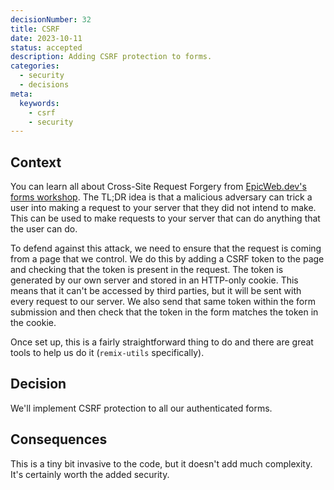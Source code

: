 ```yaml
---  
decisionNumber: 32
title: CSRF
date: 2023-10-11
status: accepted
description: Adding CSRF protection to forms.
categories:
  - security
  - decisions
meta:
  keywords:
    - csrf 
    - security
---
```

## Context

You can learn all about Cross-Site Request Forgery from
[EpicWeb.dev's forms workshop](https://forms.epicweb.dev/07). The TL;DR idea is
that a malicious adversary can trick a user into making a request to your server
that they did not intend to make. This can be used to make requests to your
server that can do anything that the user can do.

To defend against this attack, we need to ensure that the request is coming from
a page that we control. We do this by adding a CSRF token to the page and
checking that the token is present in the request. The token is generated by our
own server and stored in an HTTP-only cookie. This means that it can't be
accessed by third parties, but it will be sent with every request to our server.
We also send that same token within the form submission and then check that the
token in the form matches the token in the cookie.

Once set up, this is a fairly straightforward thing to do and there are great
tools to help us do it (`remix-utils` specifically).

## Decision

We'll implement CSRF protection to all our authenticated forms.

## Consequences

This is a tiny bit invasive to the code, but it doesn't add much complexity.
It's certainly worth the added security.
